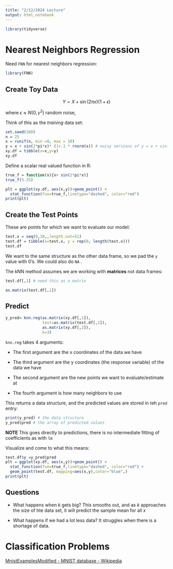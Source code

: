 ```yaml
---
title: "2/12/2024 Lecture"
output: html_notebook
---
```


```r
library(tidyverse)
```

# Nearest Neighbors Regression

Need `FNN` for nearest neighbors regression:

```r
library(FNN)
```

## Create Toy Data

$$
Y = X + \sin(2\pi x) (1+\epsilon)
$$

where $\epsilon\approx N(0,\gamma^2)$ random noise,

Think of this as the *training* data set:

```r
set.seed(100)
n = 25
x = runif(n, min =0, max = 10)
y = x + sin(2*pi*x)* (1+.1 * rnorm(x)) # noisy versions of y = x + sin(2*pi*x)
xy.df = tibble(x=x,y=y)
xy.df

```

Define a scalar real valued function in R:

```r
true_f = function(x){x+ sin(2*pi*x)}
true_f(5.25)
```

```r
plt = ggplot(xy.df, aes(x,y))+geom_point() +
  stat_function(fun=true_f,linetype="dashed", color="red")
print(plt)
```

## Create the Test Points

These are points for which we want to evaluate our model:

```r
test.x = seq(0,10,,length.out=51)
test.df = tibble(x=test.x, y = rep(0, length(test.x)))
test.df
```

We want to the same structure as the other data frame, so we pad the `y` value with 0's. We could also do `NA` .

The kNN method assumes we are working with **matrices** not data frames:

```r
test.df[,1] # need this as a matrix
```

```r
as.matrix(test.df[,1])
```

## Predict

```r
y_pred= knn.reg(as.matrix(xy.df[,1]),
                test=as.matrix(test.df[,1]),
                as.matrix(xy.df[,2]),
                k=3)
```

`knn.reg` takes 4 arguments:

-   The first argument are the x coordinates of the data we have

-   The third argument are the y coordinates (the response variable) of the data we have

-   The second argument are the new points we want to evaluate/estimate at

-   The fourth argument is how many neighbors to use

This returns a data structure, and the predicted values are stored in teh `pred` entry:

```r
print(y_pred) # the data structure
y_pred$pred # the array of predicted values
```

**NOTE** This goes directly to predictions, there is no intermediate fitting of coefficients as with `lm`

Visualize and come to what this means:

```r
test.df$y =y_pred$pred
plt = ggplot(xy.df, aes(x,y))+geom_point() +
  stat_function(fun=true_f,linetype="dashed", color="red") +
  geom_point(test.df, mapping=aes(x,y),color="blue",)
print(plt)
```

## Questions

-   What happens when $k$ gets big? This smooths out, and as $k$ approaches the size of hte data set, it will predict the sample mean for all $x$

-   What happens if we had a lot less data? It struggles when there is a shortage of data.

# Classification Problems

[MnistExamplesModified - MNIST database - Wikipedia](https://en.wikipedia.org/wiki/MNIST_database#/media/File:MnistExamplesModified.png)
